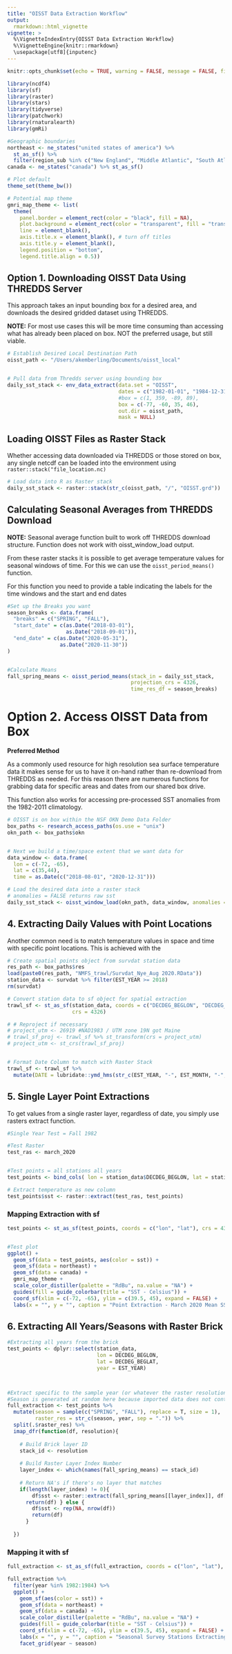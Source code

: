```yaml
---
title: "OISST Data Extraction Workflow"
output: 
  rmarkdown::html_vignette
vignette: >
  %\VignetteIndexEntry{OISST Data Extraction Workflow}
  %\VignetteEngine{knitr::rmarkdown}
  \usepackage[utf8]{inputenc}
---
```


```r
knitr::opts_chunk$set(echo = TRUE, warning = FALSE, message = FALSE, fig.align = "center", eval = FALSE)

library(ncdf4)
library(sf)
library(raster)
library(stars)
library(tidyverse)
library(patchwork)
library(rnaturalearth)
library(gmRi)

#Geographic boundaries
northeast <- ne_states("united states of america") %>% 
  st_as_sf() %>% 
  filter(region_sub %in% c("New England", "Middle Atlantic", "South Atlantic"))
canada <- ne_states("canada") %>% st_as_sf()

# Plot default
theme_set(theme_bw())

# Potential map theme
gmri_map_theme <- list(
  theme(
    panel.border = element_rect(color = "black", fill = NA),
    plot.background = element_rect(color = "transparent", fill = "transparent"),
    line = element_blank(),
    axis.title.x = element_blank(), # turn off titles
    axis.title.y = element_blank(),
    legend.position = "bottom", 
    legend.title.align = 0.5))
```

## Option 1. Downloading OISST Data Using THREDDS Server

This approach takes an input bounding box for a desired area, and downloads the desired gridded dataset using THREDDS. 

**NOTE:**
For most use cases this will be more time consuming than accessing what has already been placed on box. NOT the preferred usage, but still viable.

```r

# Establish Desired Local Destination Path
oisst_path <- "/Users/akemberling/Documents/oisst_local"


# Pull data from Thredds server using bounding box
daily_sst_stack <- env_data_extract(data.set = "OISST", 
                                    dates = c("1982-01-01", "1984-12-31"), 
                                    #box = c(1, 359, -89, 89), 
                                    box = c(-77, -60, 35, 46), 
                                    out.dir = oisst_path, 
                                    mask = NULL)


```

## Loading OISST Files as Raster Stack

Whether accessing data downloaded via THREDDS or those stored on box, any single netcdf can be loaded into the environment using `raster::stack("file_location.nc)`

```r
# Load data into R as Raster stack
daily_sst_stack <- raster::stack(str_c(oisst_path, "/", "OISST.grd"))
```

## Calculating Seasonal Averages from THREDDS Download

**NOTE:** Seasonal average function built to work off THREDDS download structure. Function does not work with oisst_window_load output.

From these raster stacks it is possible to get average temperature values for seasonal windows of time. For this we can use the `oisst_period_means()` function.

For this function you need to provide a table indicating the labels for the time windows and the start and end dates

```r
#Set up the Breaks you want
season_breaks <- data.frame(
  "breaks" = c("SPRING", "FALL"),
  "start_date" = c(as.Date("2018-03-01"), 
                   as.Date("2018-09-01")),
  "end_date" = c(as.Date("2020-05-31"), 
                 as.Date("2020-11-30"))
)


#Calculate Means
fall_spring_means <- oisst_period_means(stack_in = daily_sst_stack, 
                                        projection_crs = 4326, 
                                        time_res_df = season_breaks)
```

# Option 2. Access OISST Data from Box

**Preferred Method**

As a commonly used resource for high resolution sea surface temperature data it makes sense for us to have it on-hand rather than re-download from THREDDS as needed. For this reason there are numerous functions for grabbing data for specific areas and dates from our shared box drive.

This function also works for accessing pre-processed SST anomalies from the 1982-2011 climatology.


```r

# OISST is on box within the NSF OKN Demo Data Folder
box_paths <- research_access_paths(os.use = "unix")
okn_path <- box_paths$okn


# Next we build a time/space extent that we want data for
data_window <- data.frame(
  lon = c(-72, -65), 
  lat = c(35,44), 
  time = as.Date(c("2018-08-01", "2020-12-31")))

# Load the desired data into a raster stack
# anomalies = FALSE returns raw sst
daily_sst_stack <- oisst_window_load(okn_path, data_window, anomalies = FALSE)
```






## 4. Extracting Daily Values with Point Locations

Another common need is to match temperature values in space and time with specific point locations. This is achieved with the


```r
# Create spatial points object from survdat station data
res_path <- box_paths$res
load(paste0(res_path, "NMFS_trawl/Survdat_Nye_Aug 2020.RData"))
station_data <- survdat %>% filter(EST_YEAR >= 2018)
rm(survdat)

# Convert station data to sf object for spatial extraction
trawl_sf <- st_as_sf(station_data, coords = c("DECDEG_BEGLON", "DECDEG_BEGLAT"), 
                     crs = 4326)

# # Reproject if necessary
# project_utm <- 26919 #NAD1983 / UTM zone 19N got Maine
# trawl_sf_proj <- trawl_sf %>% st_transform(crs = project_utm)
# project_utm <- st_crs(trawl_sf_proj)


# Format Date Column to match with Raster Stack
trawl_sf <- trawl_sf %>% 
  mutate(DATE = lubridate::ymd_hms(str_c(EST_YEAR, "-", EST_MONTH, "-", EST_DAY, " 12:00:00")))
```

## 5. Single Layer Point Extractions

To get values from a single raster layer, regardless of date, you simply use rasters extract function.

```r
#Single Year Test = Fall 1982

#Test Raster 
test_ras <- march_2020


#Test points = all stations all years
test_points <- bind_cols( lon = station_data$DECDEG_BEGLON, lat = station_data$DECDEG_BEGLAT)

# Extract temperature as new column
test_points$sst <- raster::extract(test_ras, test_points)
```


### Mapping Extraction with sf

```r
test_points <- st_as_sf(test_points, coords = c("lon", "lat"), crs = 4326)


#Test plot
ggplot() +
  geom_sf(data = test_points, aes(color = sst)) +
  geom_sf(data = northeast) +
  geom_sf(data = canada) +
  gmri_map_theme +
  scale_color_distiller(palette = "RdBu", na.value = "NA") +
  guides(fill = guide_colorbar(title = "SST - Celsius")) +
  coord_sf(xlim = c(-72, -65), ylim = c(39.5, 45), expand = FALSE) +
  labs(x = "", y = "", caption = "Point Extraction - March 2020 Mean SST")

```

## 6. Extracting All Years/Seasons with Raster Brick

```r

#Extracting all years from the brick
test_points <- dplyr::select(station_data, 
                             lon = DECDEG_BEGLON, 
                             lat = DECDEG_BEGLAT, 
                             year = EST_YEAR)



#Extract specific to the sample year (or whatever the raster resolution is)
#Season is generated at random here because imported data does not contain that information
full_extraction <- test_points %>% 
  mutate(season = sample(c("SPRING", "FALL"), replace = T, size = 1),
         raster_res = str_c(season, year, sep = ".")) %>% 
  split(.$raster_res) %>% 
  imap_dfr(function(df, resolution){
    
    # Build Brick layer ID
    stack_id <- resolution
    
    # Build Raster Layer Index Number
    layer_index <- which(names(fall_spring_means) == stack_id)
    
    # Return NA's if there's no layer that matches
    if(length(layer_index) != 0){
        df$sst <- raster::extract(fall_spring_means[[layer_index]], df[, c("lon", "lat")])
      return(df) } else {
        df$sst <- rep(NA, nrow(df))
        return(df)
      }
    
  })
```





### Mapping it with sf

```r
full_extraction <- st_as_sf(full_extraction, coords = c("lon", "lat"), crs = 4326)

full_extraction %>% 
  filter(year %in% 1982:1984) %>% 
  ggplot() +
    geom_sf(aes(color = sst)) +
    geom_sf(data = northeast) +
    geom_sf(data = canada) +
    scale_color_distiller(palette = "RdBu", na.value = "NA") +
    guides(fill = guide_colorbar(title = "SST - Celsius")) +
    coord_sf(xlim = c(-72, -65), ylim = c(39.5, 45), expand = FALSE) +
    labs(x = "", y = "", caption = "Seasonal Survey Stations Extracting Matching SST Means") +
    facet_grid(year ~ season)
```




